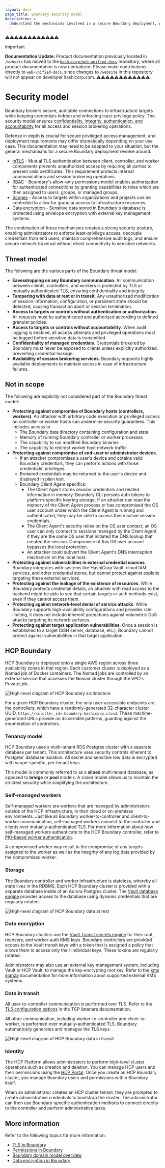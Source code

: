 ```yaml
---
layout: docs
page_title: Boundary security model
description: >-
  Understand the mechanisms involved in a secure Boundary deployment, which threats are considered part of the security model, and HCP Boundary's architecture.
---
```


⚠️⚠️⚠️⚠️⚠️⚠️⚠️⚠️⚠️⚠️⚠️⚠️
> [!IMPORTANT]  
> **Documentation Update:** Product documentation previously located in `/website` has moved to the [`hashicorp/web-unified-docs`](https://github.com/hashicorp/web-unified-docs) repository, where all product documentation is now centralized. Please make contributions directly to `web-unified-docs`, since changes to `/website` in this repository will not appear on developer.hashicorp.com.
⚠️⚠️⚠️⚠️⚠️⚠️⚠️⚠️⚠️⚠️⚠️⚠️

# Security model

Boundary brokers secure, auditable connections to infrastructure targets while keeping credentials hidden and enforcing least-privilege policy.
The security model ensures [confidentiality, integrity, authentication, and accountability](http://www.wikipedia.org/wiki/Information_security) for all access and session brokering operations.

Defense in depth is crucial for secure privileged access management, and deployment requirements may differ dramatically depending on your use case.
This documentation may need to be adapted to your situation, but the general mechanisms for a secure Boundary deployment revolve around:

- [mTLS](/boundary/docs/secure/encryption/connections-tls) - Mutual TLS authentication between client, controller, and worker components prevents unauthorized access by requiring all parties to present valid certificates.
This requirement protects internal communications and session brokering operations.
- [RBAC](/boundary/docs/rbac) - Boundary's allow-only permissions model enables authorization for authenticated connections by granting capabilities to roles which are then assigned to users, groups, or managed groups.
- [Scopes](/boundary/docs/domain-model) - Access to targets within organizations and projects can be controlled to allow for granular access to infrastructure resources.
- [Data encryption](/boundary/docs/secure/encryption/data-encryption) - Sensitive data stored in Boundary's database is protected using envelope encryption with external key management systems.

The combination of these mechanisms creates a strong security posture, enabling administrators to enforce least-privilege access, decouple credentials from end users, maintain comprehensive audit logs, and ensure secure network traversal without direct connectivity to sensitive networks.

## Threat model

The following are the various parts of the Boundary threat model:

- **Eavesdropping on any Boundary communication**.
All communication between clients, controllers, and workers is protected by TLS or mutually authenticated TLS, ensuring confidentiality and integrity.
- **Tampering with data at rest or in transit**.
Any unauthorized modification of session information, configuration, or persistent state should be detected, causing transaction abort or session termination.
- **Access to targets or controls without authentication or authorization**.
All requests must be authenticated and authorized according to defined granular policies.
- **Access to targets or controls without accountability**.
When audit logging is enabled, all access attempts and privileged operations must be logged before sensitive data is transmitted.
- **Confidentiality of managed credentials**.
Credentials brokered by Boundary must never be exposed to clients unless explicitly authorized, preventing credential leakage.
- **Availability of session brokering services**.
Boundary supports highly available deployments to maintain access in case of infrastructure failures.

## Not in scope

The following are explicitly not considered part of the Boundary threat model:

- **Protecting against compromise of Boundary hosts (controllers, workers)**.
An attacker with arbitrary code execution or privileged access on controller or worker hosts can undermine security guarantees.
This includes access to:
  - The Boundary data directory containing configuration and state
  - Memory of running Boundary controller or worker processes
  - The capability to run modified Boundary binaries
  - The capability to redirect worker host network traffic
- **Protecting against compromise of end-user or administrator devices**.
  - If an attacker compromises a user's device and obtains valid Boundary credentials, they can perform actions with those credentials' privileges.
  - Brokered credentials may be returned to the user's device and displayed in plain text.
  - Boundary Client Agent specifics:
      - The Client Agent stores session credentials and related information in memory.
      Boundary CLI persists auth tokens to platform-specific keyring storage.
      If an attacker can read the memory of the Client Agent process or has compromised the OS user account under which the Client Agent is running and authenticated, they may be able to access these active session credentials.
      - The Client Agent's security relies on the OS user context; an OS user can only connect to sessions managed by the Client Agent if they are the same OS user that initiated the DNS lookup that created the session.
      Compromise of this OS user account bypasses the local protection.
      - An attacker could subvert the Client Agent's DNS interception mechanism on the local host.
- **Protecting against vulnerabilities in external credential sources**.
Boundary integrates with systems like HashiCorp Vault, cloud IAM services, and other credential stores, but cannot protect against exploits targeting these external services.
- **Protecting against the leakage of the existence of resources**.
While Boundary protects credential details, an attacker with read access to the backend might be able to see that certain targets or auth methods exist, even if they cannot access them.
- **Protecting against network-level denial of service attacks**.
While Boundary supports high-availability configurations and provides rate limiting, it does not include inherent protections against volumetric DoS attacks targeting its network surfaces.
- **Protecting against target application vulnerabilities**.
Once a session is established to a target (SSH server, database, etc.), Boundary cannot protect against vulnerabilities in that target application.

## HCP Boundary

HCP Boundary is deployed onto a single AWS region across three availability zones in that region.
Each customer cluster is deployed as a Nomad job of Docker containers.
The Nomad jobs are controlled by an external service that accesses the Nomad cluster through the VPC's PrivateLink.

![High-level diagram of HCP Boundary architecture](/img/security-model/boundary-architecture.png)

For a given HCP Boundary cluster, the only user-accessible endpoints are the controllers, which have a randomly-generated 32-character cluster UUID, `https://<cluster_id>.boundary.hashicorp.cloud`.
These machine-generated URLs provide no discernible patterns, guarding against the enumeration of controllers.

### Tenancy model

HCP Boundary uses a multi-tenant RDS Postgres cluster with a separate database per tenant.
This architecture uses security controls inherent to Postgres' database isolation.
All secret and sensitive row data is encrypted with scope-specific, per-tenant keys.

This model is commonly referred to as a **siloed** multi-tenant database, as opposed to **bridge** or **pool** models.
A siloed model allows us to maintain the strictest security while simplifying the architecture.

### Self-managed workers

Self-managed workers are workers that are managed by administrators outside of the HCP infrastructure, in their cloud or on-premises environments.
Just like all Boundary worker-to-controller and client-to-worker communication, self-managed workers connect to the controller and clients over mutually-authenticated TLS.
For more information about how self-managed workers authenticate to the HCP Boundary controller, refer to [PKI-based worker authentication](/boundary/docs/secure/encryption/connections-tls#pki-based-worker-authentication).

A compromised worker may result in the compromise of any targets assigned to the worker as well as the integrity of any log data provided by the compromised worker.

### Storage

The Boundary controller and worker infrastructure is stateless, whereby all state lives in the RDBMS.
Each HCP Boundary cluster is provided with a separate database inside of an Aurora Postgres cluster.
The [Vault database engine](/vault/docs/secrets/databases) provides access to the database using dynamic credentials that are regularly rotated.

![High-level diagram of HCP Boundary data at rest](/img/security-model/data-at-rest.png)

### Data encryption

HCP Boundary clusters use the [Vault Transit secrets engine](/vault/docs/secrets/transit) for their root, recovery, and worker-auth KMS keys.
Boundary controllers are provided access to the Vault transit keys with a token that is assigned a policy that allows them to access only their individual keys.
These tokens are regularly rotated.

Administrators may also use an external key management system, including Vault or HCP Vault, to manage the key-encrypting root key.
Refer to the [kms stanza](/boundary/docs/configuration/kms) documentation for more information about supported external KMS systems.

### Data in transit

All user-to-controller communication is performed over TLS.
Refer to the [TLS configuration options](/boundary/docs/configuration/listeners/tcp-listeners#tls) in the TCP listeners documentation.

All other communication, including worker-to-controller and client-to-worker, is performed over mutually-authenticated TLS.
Boundary automatically generates and manages the TLS keys.

![High-level diagram of HCP Boundary data in transit](/img/security-model/data-in-transit.png)

### Identity

The HCP Platform allows administrators to perform high-level cluster operations such as creation and deletion.
You can manage HCP users and their permissions using the [HCP Portal](https://portal.cloud.hashicorp.com).
Once you create an HCP Boundary cluster, you manage Boundary users and permissions within Boundary itself.

When an administrator creates an HCP cluster tenant, they are prompted to create administrative credentials to bootstrap the cluster.
The administrator can then use Boundary-specific authentication methods to connect directly to the controller and perform administrative tasks.

## More information

Refer to the following topics for more information:

- [TLS in Boundary](/boundary/docs/secure/encryption/connections-tls)
- [Permissions in Boundary](/boundary/docs/rbac)
- [Boundary domain model overview](/boundary/docs/domain-model)
- [Data encryption in Boundary](/boundary/docs/secure/encryption/data-encryption)